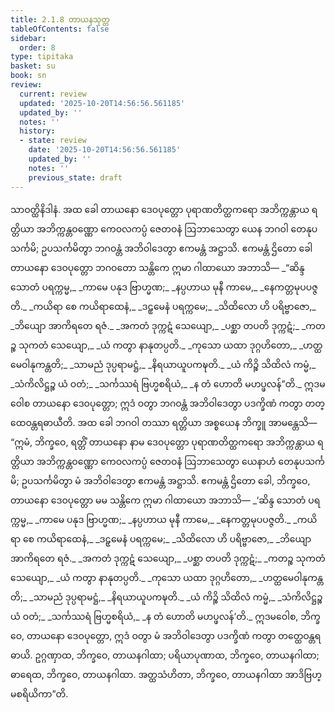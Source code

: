 ```yaml
---
title: 2.1.8 တာယနသုတ္တ
tableOfContents: false
sidebar:
  order: 8
type: tipitaka
basket: su
book: sn
review:
  current: review
  updated: '2025-10-20T14:56:56.561185'
  updated_by: ''
  notes: ''
  history:
  - state: review
    date: '2025-10-20T14:56:56.561185'
    updated_by: ''
    notes: ''
    previous_state: draft
---
```



<DynamicBreadcrumb />


<ReviewStatus review={frontmatter.review} showDetails={true} />

<HypothesisAnnotation frontmatter={frontmatter} />

<Division number="89" book="sn" e="ch" v="18" p="294">

<Paragraph number="398" book="sn">
သာဝတ္ထိနိဒါနံ. အထ ခေါ တာယနော ဒေဝပုတ္တော ပုရာဏတိတ္ထကရော အဘိက္ကန္တာယ ရတ္တိယာ အဘိက္ကန္တဝဏ္ဏော ကေဝလကပ္ပံ ဇေတဝနံ ဩဘာသေတွာ ယေန ဘဂဝါ တေနုပသင်္ကမိ; ဥပသင်္ကမိတွာ ဘဂဝန္တံ အဘိဝါဒေတွာ ဧကမန္တံ အဋ္ဌာသိ. ဧကမန္တံ ဌိတော ခေါ တာယနော ဒေဝပုတ္တော ဘဂဝတော သန္တိကေ ဣမာ ဂါထာယော အဘာသိ—
</Paragraph>

<Paragraph number="399" type="verses" book="sn">
_“ဆိန္ဒ သောတံ ပရက္ကမ္မ,_  
_ကာမေ ပနုဒ ဗြာဟ္မဏ;_  
_နပ္ပဟာယ မုနီ ကာမေ,_  
_နေကတ္တမုပပဇ္ဇတိ._  

</Paragraph>

<Paragraph number="400" type="verses" book="sn">
_ကယိရာ စေ ကယိရာထေနံ,_  
_ဒဠှမေနံ ပရက္ကမေ;_  
_သိထိလော ဟိ ပရိဗ္ဗာဇော,_  
_ဘိယျော အာကိရတေ ရဇံ._  

</Paragraph>

<Paragraph number="401" type="verses" book="sn">
_အကတံ ဒုက္ကဋံ သေယျော,_  
_ပစ္ဆာ တပတိ ဒုက္ကဋံ;_  
_ကတဉ္စ သုကတံ သေယျော,_  
_ယံ ကတွာ နာနုတပ္ပတိ._  

</Paragraph>

<Paragraph number="402" type="verses" book="sn">
_ကုသော ယထာ ဒုဂ္ဂဟိတော,_  
_ဟတ္ထမေဝါနုကန္တတိ;_  
_သာမညံ ဒုပ္ပရာမဋ္ဌံ,_  
_နိရယာယူပကဍ္ဎတိ._  

</Paragraph>

<Paragraph number="403" type="verses" book="sn">
_ယံ ကိဉ္စိ သိထိလံ ကမ္မံ,_  
_သံကိလိဋ္ဌဉ္စ ယံ ဝတံ;_  
_သင်္ကဿရံ ဗြဟ္မစရိယံ,_  
_န တံ ဟောတိ မဟပ္ဖလန်”တိ._  

</Paragraph>

<Paragraph number="404" book="sn">
ဣဒမဝေါစ တာယနော ဒေဝပုတ္တော; ဣဒံ ဝတွာ ဘဂဝန္တံ အဘိဝါဒေတွာ ပဒက္ခိဏံ ကတွာ တတ္ထေဝန္တရဓာယီတိ.
</Paragraph>

<Paragraph number="405" book="sn">
အထ ခေါ ဘဂဝါ တဿာ ရတ္တိယာ အစ္စယေန ဘိက္ခူ အာမန္တေသိ—  “ဣမံ, ဘိက္ခဝေ, ရတ္တိံ တာယနော နာမ ဒေဝပုတ္တော ပုရာဏတိတ္ထကရော အဘိက္ကန္တာယ ရတ္တိယာ အဘိက္ကန္တဝဏ္ဏော ကေဝလကပ္ပံ ဇေတဝနံ ဩဘာသေတွာ ယေနာဟံ တေနုပသင်္ကမိ; ဥပသင်္ကမိတွာ မံ အဘိဝါဒေတွာ ဧကမန္တံ အဋ္ဌာသိ. ဧကမန္တံ ဌိတော ခေါ, ဘိက္ခဝေ, တာယနော ဒေဝပုတ္တော မမ သန္တိကေ ဣမာ ဂါထာယော အဘာသိ—
</Paragraph>

<Paragraph number="406" type="verses" book="sn">
_‘ဆိန္ဒ သောတံ ပရက္ကမ္မ,_  
_ကာမေ ပနုဒ ဗြာဟ္မဏ;_  
_နပ္ပဟာယ မုနီ ကာမေ,_  
_နေကတ္တမုပပဇ္ဇတိ._  

</Paragraph>

<Paragraph number="407" type="verses" book="sn">
_ကယိရာ စေ ကယိရာထေနံ,_  
_ဒဠှမေနံ ပရက္ကမေ;_  
_သိထိလော ဟိ ပရိဗ္ဗာဇော,_  
_ဘိယျော အာကိရတေ ရဇံ._  

</Paragraph>

<Paragraph number="408" type="verses" book="sn">
_အကတံ ဒုက္ကဋံ သေယျော,_  
_ပစ္ဆာ တပတိ ဒုက္ကဋံ;_  
_ကတဉ္စ သုကတံ သေယျော,_  
_ယံ ကတွာ နာနုတပ္ပတိ._  

</Paragraph>

<Paragraph number="409" type="verses" book="sn">
_ကုသော ယထာ ဒုဂ္ဂဟိတော,_  
_ဟတ္ထမေဝါနုကန္တတိ;_  
_သာမညံ ဒုပ္ပရာမဋ္ဌံ,_  
_နိရယာယူပကဍ္ဎတိ._  

</Paragraph>

<Paragraph number="410" type="verses" book="sn">
_ယံ ကိဉ္စိ သိထိလံ ကမ္မံ,_  
_သံကိလိဋ္ဌဉ္စ ယံ ဝတံ;_  
_သင်္ကဿရံ ဗြဟ္မစရိယံ,_  
_န တံ ဟောတိ မဟပ္ဖလန်’တိ._  

</Paragraph>

<Paragraph number="411" book="sn">
ဣဒမဝေါစ, ဘိက္ခဝေ, တာယနော ဒေဝပုတ္တော, ဣဒံ ဝတွာ မံ အဘိဝါဒေတွာ ပဒက္ခိဏံ ကတွာ တတ္ထေဝန္တရဓာယိ. ဥဂ္ဂဏှာထ, ဘိက္ခဝေ, တာယနဂါထာ; ပရိယာပုဏာထ, ဘိက္ခဝေ, တာယနဂါထာ; ဓာရေထ, ဘိက္ခဝေ, တာယနဂါထာ. အတ္ထသံဟိတာ, ဘိက္ခဝေ, တာယနဂါထာ အာဒိဗြဟ္မစရိယိကာ”တိ.
</Paragraph>
</Division>